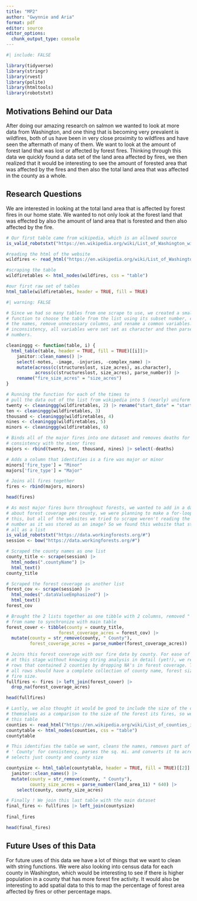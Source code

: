 ```yaml
---
title: "MP2"
author: "Gwynnie and Aria"
format: pdf
editor: source
editor_options: 
  chunk_output_type: console
---
```

```r
#| include: FALSE

library(tidyverse)
library(stringr)
library(rvest)
library(polite)
library(htmltools)
library(robotstxt)
```

## Motivations Behind our Data

After doing our amazing research on salmon we wanted to look at more data from Washington, and one thing that is becoming very prevalent is wildfires, both of us have been in very close proximity to wildfires and have seen the aftermath of many of them. We want to look at the amount of forest land that was lost or affected by forest fires. Thinking through this data we quickly found a data set of the land area affected by fires, we then realized that it would be interesting to see the amount of forested area that was affected by the fires and then also the total land area that was affected in the county as a whole.

## Research Questions

We are interested in looking at the total land area that is affected by forest fires in our home state. We wanted to not only look at the forest land that was effected by also the amount of land area that is forested and then also affected by the fire. 

```r
# Our first table came from wikipedia, which is an allowed source
is_valid_robotstxt("https://en.wikipedia.org/wiki/List_of_Washington_wildfires")

#reading the html of the website
wildfires <- read_html("https://en.wikipedia.org/wiki/List_of_Washington_wildfires")

#scraping the table
wildfiretables <- html_nodes(wildfires, css = "table") 

#our first raw set of tables
html_table(wildfiretables, header = TRUE, fill = TRUE)
```

```r
#| warning: FALSE

# Since we had so many tables from one scrape to use, we created a small 
# function to choose the table from the list using its subset number, cleaned 
# the names, remove unnecessary columns, and rename a common variables. Due to 
# inconsistency, all variables were set set as character and then parsed for 
# numbers.

cleaninggg <- function(table, i) {
  html_table(table, header = TRUE, fill = TRUE)[[i]]|> 
    janitor::clean_names() |>
    select(-notes, -image, -injuries, -complex_name) |>
    mutate(across(c(structureslost, size_acres), as.character),
           across(c(structureslost, size_acres), parse_number)) |>
    rename("fire_size_acres" = "size_acres")
}

# Running the function for each of the times to 
# pull the data out of the list from wikipedia into 5 (nearly) uniform datasets
twenty <- cleaninggg(wildfiretables, 2) |> rename("start_date" = "start_date_cause")
ten <- cleaninggg(wildfiretables, 3) 
thousand <- cleaninggg(wildfiretables, 4)
nines <- cleaninggg(wildfiretables, 5) 
minors <- cleaninggg(wildfiretables, 6) 

# Binds all of the major fires into one dataset and removes deaths for 
# consistency with the minor fires
majors <- rbind(twenty, ten, thousand, nines) |> select(-deaths)

# Adds a column that identifies is a fire was major or minor
minors['fire_type'] = "Minor"
majors['fire_type'] = "Major"

# Joins all fires together
fires <- rbind(majors, minors)

head(fires)
```

```r
# As most major fires burn throughout forests, we wanted to add in a dataset 
# about forest coverage per county, we were planning to make a for-loop for 
# this, but all of the websites we tried to scrape weren't reading the actual 
# number as it was stored as an image? So we found this website that stores it
# all as a list
is_valid_robotstxt("https://data.workingforests.org/#")
session <- bow("https://data.workingforests.org/#")

# Scraped the county names as one list
county_title <- scrape(session) |>
  html_nodes(".countyName") |>
  html_text()
county_title

# Scraped the forest coverage as another list
forest_cov <- scrape(session) |>
  html_nodes(".dataValueEmphasized") |>
  html_text()
forest_cov

# Brought the 2 lists together as one tibble with 2 columns, removed " County"
# from name to synchronize with main table
forest_cover <- tibble(county = county_title, 
                    forest_coverage_acres = forest_cov) |>
  mutate(county = str_remove(county, " County"),
         forest_coverage_acres = parse_number(forest_coverage_acres))

# Joins this forest coverage with our fire data by county. For ease of analysis
# at this stage without knowing string analysis in detail (yet!), we removed all
# rows that contained 2 counties by dropping NA's in forest coverage. This way 
# all rows should have a complete collection of county name, forest size, and 
# fire size. 
fullfires <- fires |> left_join(forest_cover) |>
  drop_na(forest_coverage_acres) 

head(fullfires)
```

```r
# Lastly, we also thought it would be good to include the size of the counties 
# themselves as a comparison to the size of the forest its fires, so we scraped 
# this table
counties <- read_html("https://en.wikipedia.org/wiki/List_of_counties_in_Washington")
countytable <- html_nodes(counties, css = "table") 
countytable

# This identifies the table we want, cleans the names, removes part of the name
# ' County' for consistency, parses the sq. mi. and converts it to acres, and
# selects just county and county size

countysize <- html_table(countytable, header = TRUE, fill = TRUE)[[2]] |> 
  janitor::clean_names() |>
  mutate(county = str_remove(county, " County"),
         county_size_acres = parse_number(land_area_11) * 640) |>
    select(county, county_size_acres)

# Finally ! We join this last table with the main dataset
final_fires <- fullfires |> left_join(countysize)
  
final_fires

head(final_fires)

```

## Future Uses of this Data

For future uses of this data we have a lot of things that we want to clean with string functions. We were also looking into census data for each county in Washington, which would be interesting to see if there is higher population in a county that has more forest fire activity. It would also be interesting to add spatial data to this to map the percentage of forest area affected by fires or other percentage maps. 
